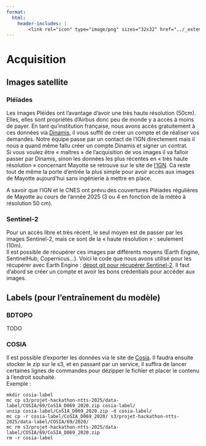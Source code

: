 ```yaml
---
format:
  html:
    header-includes: |
        <link rel="icon" type="image/png" sizes="32x32" href="../_extensions/InseeFrLab/onyxia/favicon-32x32.png">
---
```


# Acquisition

## Images satellite

### Pléïades

Les images Pléides ont l'avantage d'avoir une très haute résolution (50cm). Elles, elles sont propriétés d’Airbus donc peu de monde y a accès à moins de payer. En tant qu’institution française, nous avons accès gratuitement à ces données via [Dinamis](https://dinamis.data-terra.org/), il vous suffit de créer un compte et de réaliser vos demandes. Notre équipe passe par un contact de l’IGN directement mais il nous a quand même fallu créer un compte Dinamis et signer un contrat.  
Si vous voulez être « maîtres » de l’acquisition de vos images il va falloir passer par Dinamis, sinon les données les plus récentes en « très haute résolution » concernant Mayotte se retrouve sur le site de [l'IGN](https://mayotte.ign.fr). Ca reste tout de même la porte d’entrée la plus simple pour avoir accès aux images de Mayotte aujourd’hui sans ingénierie à mettre en place.  

A savoir que l’IGN et le CNES ont prévu des couvertures Pléiades régulières de Mayotte au cours de l’année 2025 (3 ou 4 en fonction de la météo à résolution 50 cm).  

### Sentinel-2

Pour un accès libre et très récent, le seul moyen est de passer par les images Sentinel-2, mais ce sont de la « haute résolution » : seulement (10m).  
Il est possible de récupérer ces images par différents moyens (Earth Engine, SentinelHub, Copernicus...). Voici le code que nous avons utilisé pour les récupérer avec Earth Engine : [dépot git pour récupérer Sentinel-2](https://github.com/InseeFrLab/download_sentinel.git). Il faut d'abord se créer un compte et avoir les bons crédentials pour accéder aux images.  

## Labels (pour l'entraînement du modèle)

### BDTOPO

TODO

### COSIA

Il est possible d'exporter les données via le site de [Cosia](https://cosia.ign.fr/info#export). Il faudra ensuite stocker le zip sur le s3, et en passant par un service, il suffira de lancer certaines lignes de commandes pour dézipper le fichier et placer le contenu à l'endroit souhaité.  
Exemple :  

```
mkdir cosia-label
mc cp s3/projet-hackathon-ntts-2025/data-label/COSIA/69/CoSIA_D069_2020.zip cosia-label/
unzip cosia-label/CoSIA_D069_2020.zip -d cosia-label/
mc cp -r cosia-label/CoSIA_D069_2020/ s3/projet-hackathon-ntts-2025/data-label/COSIA/69/2020/
mc rm s3/projet-hackathon-ntts-2025/data-label/COSIA/69/CoSIA_D069_2020.zip
rm -r cosia-label
```
